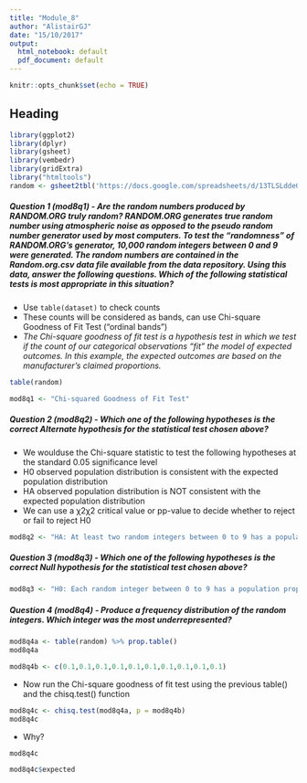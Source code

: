 ```yaml
---
title: "Module_8"
author: "AlistairGJ"
date: "15/10/2017"
output:
  html_notebook: default
  pdf_document: default
---
```


```r
knitr::opts_chunk$set(echo = TRUE)
```

## Heading

```r
library(ggplot2)
library(dplyr)
library(gsheet)
library(vembedr)
library(gridExtra)
library("htmltools")
random <- gsheet2tbl('https://docs.google.com/spreadsheets/d/13TLSLddeGF-k3ATVcG1vS38VtGKXg-dkwVEuEUKWY7g/edit?usp=sharing')
```

##### Question 1 (mod8q1) - Are the random numbers produced by RANDOM.ORG truly random? RANDOM.ORG generates true random number using atmospheric noise as opposed to the pseudo random number generator used by most computers. To test the “randomness” of RANDOM.ORG’s generator, 10,000 random integers between 0 and 9 were generated. The random numbers are contained in the Random.org.csv data file available from the data repository. Using this data, answer the following questions. Which of the following statistical tests is most appropriate in this situation?
* Use `table(dataset)` to check counts
* These counts will be considered as bands, can use Chi-square Goodness of Fit Test ("ordinal bands")
* *The Chi-square goodness of fit test is a hypothesis test in which we test if the count of our categorical observations “fit” the model of expected outcomes. In this example, the expected outcomes are based on the manufacturer’s claimed proportions.*
```r
table(random)
```
```r
mod8q1 <- "Chi-squared Goodness of Fit Test"
```

##### Question 2 (mod8q2) - Which one of the following hypotheses is the correct Alternate hypothesis for the statistical test chosen above?
* We woulduse the Chi-square statistic to test the following hypotheses at the standard 0.05 significance level
* H0 observed population distribution is consistent with the expected population distribution
* HA observed population distribution is NOT consistent with the expected population distribution
* We can use a χ2χ2 critical value or pp-value to decide whether to reject or fail to reject H0
```r
mod8q2 <- "HA: At least two random integers between 0 to 9 has a population proportion NOT equal to 0.1"
```

##### Question 3 (mod8q3) - Which one of the following hypotheses is the correct Null hypothesis for the statistical test chosen above?
```r
mod8q3 <- "H0: Each random integer between 0 to 9 has a population proportion = 0.1"
```

##### Question 4 (mod8q4) - Produce a frequency distribution of the random integers. Which integer was the most underrepresented?
```r
mod8q4a <- table(random) %>% prop.table()
mod8q4a
```
```r
mod8q4b <- c(0.1,0.1,0.1,0.1,0.1,0.1,0.1,0.1,0.1,0.1)
```
* Now run the Chi-square goodness of fit test using the previous table() and the chisq.test() function
```r
mod8q4c <- chisq.test(mod8q4a, p = mod8q4b)
mod8q4c
```
* Why?
```r
mod8q4c
```
```r
mod8q4c$expected
```






























